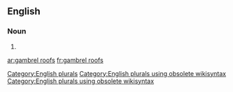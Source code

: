 
==English==

===Noun===
{{head|en}}

# {{plural of|gambrel roof}}

[[Category:English plurals]][[Category:English plurals using obsolete wikisyntax]][[Category:English plurals using obsolete wikisyntax]]

[[ar:gambrel roofs]]
[[fr:gambrel roofs]]